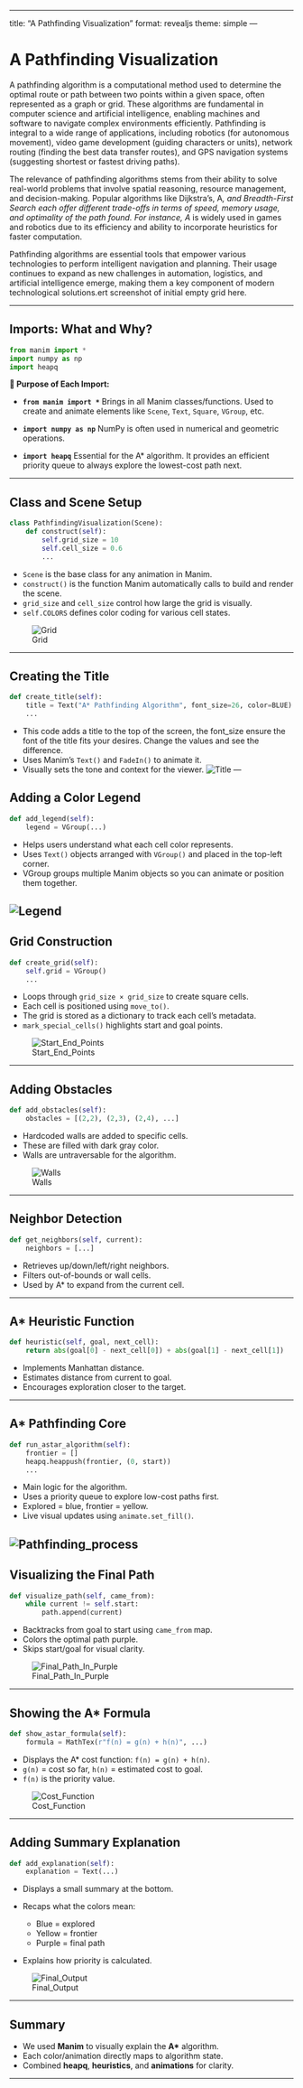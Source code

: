 
---

title: "A Pathfinding Visualization"
format: revealjs
theme: simple
---

# A Pathfinding Visualization

A pathfinding algorithm is a computational method used to determine the optimal route or path between two points within a given space, often represented as a graph or grid. These algorithms are fundamental in computer science and artificial intelligence, enabling machines and software to navigate complex environments efficiently. Pathfinding is integral to a wide range of applications, including robotics (for autonomous movement), video game development (guiding characters or units), network routing (finding the best data transfer routes), and GPS navigation systems (suggesting shortest or fastest driving paths).

The relevance of pathfinding algorithms stems from their ability to solve real-world problems that involve spatial reasoning, resource management, and decision-making. Popular algorithms like Dijkstra’s, A*, and Breadth-First Search each offer different trade-offs in terms of speed, memory usage, and optimality of the path found. For instance, A* is widely used in games and robotics due to its efficiency and ability to incorporate heuristics for faster computation.

Pathfinding algorithms are essential tools that empower various technologies to perform intelligent navigation and planning. Their usage continues to expand as new challenges in automation, logistics, and artificial intelligence emerge, making them a key component of modern technological solutions.ert screenshot of initial empty grid here.

---

## Imports: What and Why?

```python
from manim import *
import numpy as np
import heapq
```

**🧠 Purpose of Each Import:**

* **`from manim import *`**
  Brings in all Manim classes/functions. Used to create and animate elements like `Scene`, `Text`, `Square`, `VGroup`, etc.

* **`import numpy as np`**
  NumPy is often used in numerical and geometric operations.

* **`import heapq`**
  Essential for the A\* algorithm. It provides an efficient priority queue to always explore the lowest-cost path next.

---

## Class and Scene Setup

```python
class PathfindingVisualization(Scene):
    def construct(self):
        self.grid_size = 10
        self.cell_size = 0.6
        ...
```

* `Scene` is the base class for any animation in Manim.
* `construct()` is the function Manim automatically calls to build and render the scene.
* `grid_size` and `cell_size` control how large the grid is visually.
* `self.COLORS` defines color coding for various cell states.

![Grid](/image.png)

---

## Creating the Title

```python
def create_title(self):
    title = Text("A* Pathfinding Algorithm", font_size=26, color=BLUE)
    ...
```

* This code adds a title to the top of the screen, the font_size ensure the font of the title fits your desires. Change the values and see the difference. 
* Uses Manim's `Text()` and `FadeIn()` to animate it.
* Visually sets the tone and context for the viewer.
![Title](/title.png)
---

## Adding a Color Legend

```python
def add_legend(self):
    legend = VGroup(...)
```

* Helps users understand what each cell color represents.
* Uses `Text()` objects arranged with `VGroup()` and placed in the top-left corner.
* VGroup groups multiple Manim objects so you can animate or position them together.

![Legend](/legend.png)
---

## Grid Construction

```python
def create_grid(self):
    self.grid = VGroup()
    ...
```

* Loops through `grid_size × grid_size` to create square cells.
* Each cell is positioned using `move_to()`.
* The grid is stored as a dictionary to track each cell’s metadata.
* `mark_special_cells()` highlights start and goal points.

![Start_End_Points](/start_end.png)

---

## Adding Obstacles

```python
def add_obstacles(self):
    obstacles = [(2,2), (2,3), (2,4), ...]
```

* Hardcoded walls are added to specific cells.
* These are filled with dark gray color.
* Walls are untraversable for the algorithm.

![Walls](/walls.png)


---

## Neighbor Detection

```python
def get_neighbors(self, current):
    neighbors = [...]
```

* Retrieves up/down/left/right neighbors.
* Filters out-of-bounds or wall cells.
* Used by A\* to expand from the current cell.

---

## A\* Heuristic Function

```python
def heuristic(self, goal, next_cell):
    return abs(goal[0] - next_cell[0]) + abs(goal[1] - next_cell[1])
```

* Implements Manhattan distance.
* Estimates distance from current to goal.
* Encourages exploration closer to the target.

---

## A\* Pathfinding Core

```python
def run_astar_algorithm(self):
    frontier = []
    heapq.heappush(frontier, (0, start))
    ...
```

* Main logic for the algorithm.
* Uses a priority queue to explore low-cost paths first.
* Explored = blue, frontier = yellow.
* Live visual updates using `animate.set_fill()`.

![Pathfinding_process](/exploration.png)
---

## Visualizing the Final Path

```python
def visualize_path(self, came_from):
    while current != self.start:
        path.append(current)
```

* Backtracks from goal to start using `came_from` map.
* Colors the optimal path purple.
* Skips start/goal for visual clarity.

![Final_Path_In_Purple](/final_path.png)

---

## Showing the A\* Formula

```python
def show_astar_formula(self):
    formula = MathTex(r"f(n) = g(n) + h(n)", ...)
```

* Displays the A\* cost function: `f(n) = g(n) + h(n)`.
* `g(n)` = cost so far, `h(n)` = estimated cost to goal.
* `f(n)` is the priority value.

![Cost_Function](/cost_function.png)

---

## Adding Summary Explanation

```python
def add_explanation(self):
    explanation = Text(...)
```

* Displays a small summary at the bottom.
* Recaps what the colors mean:

  * Blue = explored
  * Yellow = frontier
  * Purple = final path
* Explains how priority is calculated.

![Final_Output](/final_output.png)

---

## Summary

* We used **Manim** to visually explain the **A\*** algorithm.
* Each color/animation directly maps to algorithm state.
* Combined **heapq**, **heuristics**, and **animations** for clarity.

---
